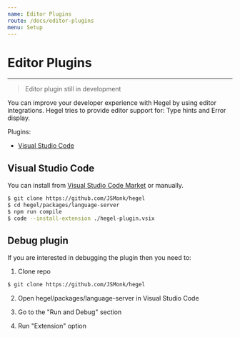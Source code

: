 ```yaml
---
name: Editor Plugins
route: /docs/editor-plugins
menu: Setup
---
```


# Editor Plugins
---------------------

> Editor plugin still in development 

You can improve your developer experience with Hegel by using editor integrations.
Hegel tries to provide editor support for: Type hints and Error display.

Plugins:
- [Visual Studio Code](#visual-studio-code)

## Visual Studio Code

You can install from [Visual Studio Code Market](/) or manually.

```bash
$ git clone https://github.com/JSMonk/hegel
$ cd hegel/packages/language-server
$ npm run compile
$ code --install-extension ./hegel-plugin.vsix
```

## Debug plugin

If you are interested in debugging the plugin then you need to:

1. Clone repo
```bash
$ git clone https://github.com/JSMonk/hegel
```

2. Open hegel/packages/language-server in Visual Studio Code

3. Go to the "Run and Debug" section

4. Run "Extension" option
